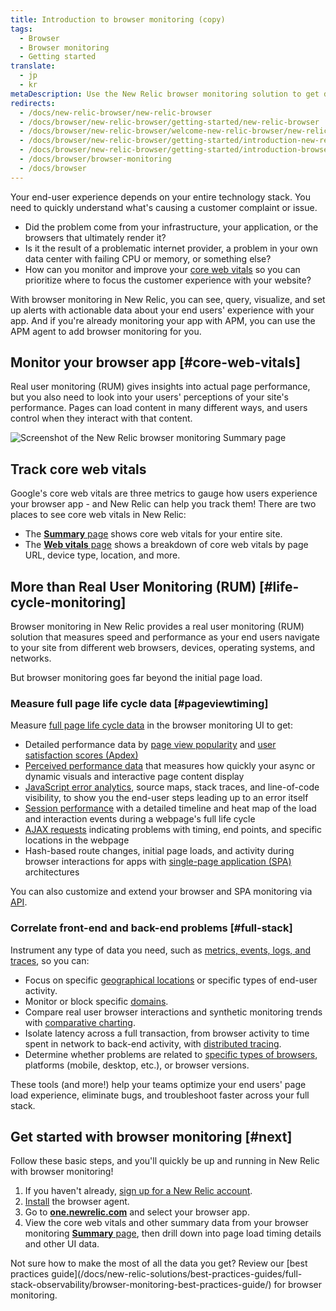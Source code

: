 ```yaml
---
title: Introduction to browser monitoring (copy)
tags:
  - Browser
  - Browser monitoring
  - Getting started
translate:
  - jp
  - kr
metaDescription: Use the New Relic browser monitoring solution to get deep visibility and actionable insights into real users' experiences on your website.
redirects:
  - /docs/new-relic-browser/new-relic-browser
  - /docs/browser/new-relic-browser/getting-started/new-relic-browser
  - /docs/browser/new-relic-browser/welcome-new-relic-browser/new-relic-browser
  - /docs/browser/new-relic-browser/getting-started/introduction-new-relic-browser
  - /docs/browser/new-relic-browser/getting-started/introduction-browser-monitoring
  - /docs/browser/browser-monitoring
  - /docs/browser
---
```



Your end-user experience depends on your entire technology stack. You need to quickly understand what's causing a customer complaint or issue.

* Did the problem come from your infrastructure, your application, or the browsers that ultimately render it?
* Is it the result of a problematic internet provider, a problem in your own data center with failing CPU or memory, or something else?
* How can you monitor and improve your [core web vitals](/docs/browser/new-relic-browser/guides/guide-to-core-web-vitals) so you can prioritize where to focus the customer experience with your website?

With browser monitoring in New Relic, you can see, query, visualize, and set up alerts with actionable data about your end users' experience with your app. And if you're already monitoring your app with APM, you can use the APM agent to add browser monitoring for you.

## Monitor your browser app [#core-web-vitals]

Real user monitoring (RUM) gives insights into actual page performance, but you also need to look into your users' perceptions of your site's performance. Pages can load content in many different ways, and users control when they interact with that content.

<img
  title="Browser monitoring summary"
  alt="Screenshot of the New Relic browser monitoring Summary page"
  src={browserBrowserSummary}
/>

## Track core web vitals

Google's core web vitals are three metrics to gauge how users experience your browser app - and New Relic can help you track them! There are two places to see core web vitals in New Relic:
* The [**Summary** page](/docs/browser/browser-monitoring/getting-started/browser-summary-page/) shows core web vitals for your entire site.
* The [**Web vitals** page](/docs/browser/new-relic-browser/guides/guide-to-core-web-vitals#monitor) shows a breakdown of core web vitals by page URL, device type, location, and more.

## More than Real User Monitoring (RUM) [#life-cycle-monitoring]

Browser monitoring in New Relic provides a real user monitoring (RUM) solution that measures speed and performance as your end users navigate to your site from different web browsers, devices, operating systems, and networks.

But browser monitoring goes far beyond the initial page load.

### Measure full page life cycle data [#pageviewtiming]

Measure [full page life cycle data](/docs/browser/new-relic-browser/page-load-timing-resources/page-load-timing-process) in the browser monitoring UI to get:

* Detailed performance data by [page view popularity](/docs/browser/new-relic-browser/additional-standard-features/page-views-insights-your-sites-popularity) and [user satisfaction scores (Apdex)](/docs/apm/new-relic-apm/apdex/apdex-measuring-user-satisfaction)
* [Perceived performance data](/docs/browser/new-relic-browser/page-load-timing-resources/pageviewtiming-async-or-dynamic-page-details/) that measures how quickly your async or dynamic visuals and interactive page content display
* [JavaScript error analytics](/docs/browser/new-relic-browser/browser-pro-features/js-errors-dashboard-examining-errors-over-time), source maps, stack traces, and line-of-code visibility, to show you the end-user steps leading up to an error itself
* [Session performance](/docs/browser/new-relic-browser/browser-pro-features/session-traces-exploring-webpages-life-cycle) with a detailed timeline and heat map of the load and interaction events during a webpage's full life cycle
* [AJAX requests](/docs/browser/new-relic-browser/browser-pro-features/ajax-dashboard-identifying-time-consuming-calls) indicating problems with timing, end points, and specific locations in the webpage
* Hash-based route changes, initial page loads, and activity during browser interactions for apps with [single-page application (SPA)](/docs/browser/single-page-app-monitoring/get-started/introduction-single-page-app-monitoring) architectures

You can also customize and extend your browser and SPA monitoring via [API](/docs/browser/new-relic-browser/guides/guide-using-browser-spa-apis/).

### Correlate front-end and back-end problems [#full-stack]

Instrument any type of data you need, such as [metrics, events, logs, and traces](/docs/using-new-relic/data/understand-data/new-relic-data-types), so you can:

* Focus on specific [geographical locations](/docs/browser/new-relic-browser/browser-pro-features/filterable-geography-webpage-metrics-location) or specific types of end-user activity.
* Monitor or block specific [domains](/docs/browser/new-relic-browser/installation-configuration/monitor-or-block-specific-domains).
* Compare real user browser interactions and synthetic monitoring trends with [comparative charting](/docs/synthetics/new-relic-synthetics/administration/compare-page-load-performance-browser-synthetics).
* Isolate latency across a full transaction, from browser activity to time spent in network to back-end activity, with [distributed tracing](/docs/browser/new-relic-browser/browser-pro-features/browser-data-distributed-tracing). 
* Determine whether problems are related to [specific types of browsers](/docs/browser/new-relic-browser/additional-standard-features/browsers-problem-patterns-type-or-platform), platforms (mobile, desktop, etc.), or browser versions.

These tools (and more!) help your teams optimize your end users' page load experience, eliminate bugs, and troubleshoot faster across your full stack.

## Get started with browser monitoring [#next]

Follow these basic steps, and you'll quickly be up and running in New Relic with browser monitoring!

1. If you haven't already, [sign up for a New Relic account](https://newrelic.com/signup).
2. [Install](/docs/browser/new-relic-browser/installation/install-new-relic-browser-agent) the browser agent.
3. Go to **[one.newrelic.com](https://one.newrelic.com/all-capabilities)** and select your browser app.
4. View the core web vitals and other summary data from your browser monitoring [**Summary** page](/docs/browser/new-relic-browser/getting-started/browser-overview-website-performance-glance), then drill down into page load timing details and other UI data.

<Callout variant="tip">
  Not sure how to make the most of all the data you get? Review our [best practices guide](/docs/new-relic-solutions/best-practices-guides/full-stack-observability/browser-monitoring-best-practices-guide/) for browser monitoring.
</Callout>
